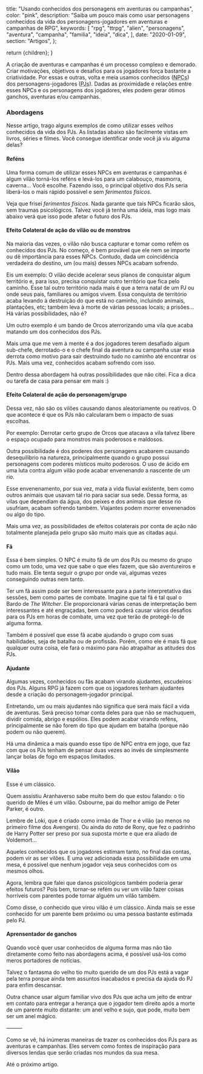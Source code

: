 
  title: "Usando conhecidos dos personagens em aventuras ou campanhas",
  color: "pink",
  description:
    "Saiba um pouco mais como usar personagens conhecidos da vida dos personagens-jogadores em aventuras e campanhas de RPG",
  keywords: [
    "rpg",
    "ttrpg",
    "alien",
    "personagens",
    "aventura",
    "campanha",
    "familia",
    "ideia",
    "dica",
  ],
  date: "2020-01-09",
  section: "Artigos",
};

  return <InternalLayout meta={meta}>{children}</InternalLayout>;
}

A criação de aventuras e campanhas é um processo complexo e demorado. Criar motivações, objetivos e desafios para os jogadores força bastante a criatividade. Por essas e outras, volta e meia usamos conhecidos (<abbr title="Non-Playable Characters ou Personagens Não-Jogáveis">NPCs</abbr>) dos personagens-jogadores (<abbr title="Personagens-Jogadores">PJs</abbr>). Dadas as proximidade e relações entre esses NPCs e os personagens dos jogadores, eles podem gerar ótimos ganchos, aventuras e/ou campanhas.

### Abordagens

Nesse artigo, trago alguns exemplos de como utilizar esses _velhos_ conhecidos da vida dos PJs. As listadas abaixo são facilmente vistas em livros, séries e filmes. Você consegue identificar onde você já viu alguma delas?

#### Reféns

Uma forma comum de utilizar esses NPCs em aventuras e campanhas é algum vilão torná-los reféns e levá-los para um calabouço, masmorra, caverna... Você escolhe. Fazendo isso, o principal objetivo dos PJs seria liberá-los o mais rápido possível e sem _ferimentos físicos_.

Veja que frisei _ferimentos físicos_. Nada garante que tais NPCs ficarão sãos, sem traumas psicológicos. Talvez você já tenha uma ideia, mas logo mais abaixo verá que isso pode afetar o futuro dos PJs.

#### Efeito Colateral de ação do vilão ou de monstros

Na maioria das vezes, o vilão não busca capturar e tomar como refém os conhecidos dos PJs. No começo, é bem provável que ele nem se importe ou dê importância para esses NPCs. Contudo, dada um coincidência verdadeira do destino, um (ou mais) desses NPCs acabam sofrendo.

Eis um exemplo: O vilão decide acelerar seus planos de conquistar algum território e, para isso, precisa conquistar outro território que fica pelo caminho. Esse tal outro território nada mais é que a terra natal de um PJ ou onde seus pais, familiares ou amigos vivem. Essa conquista de território acaba levando à destruição do que está no caminho, incluindo animais, plantações, etc; também leva à morte de várias pessoas locais; a prisões... Há várias possibilidades, não é?

Um outro exemplo é um bando de Orcos aterrorizando uma vila que acaba matando um dos conhecidos dos PJs.

Mais uma que me vem à mente é a dos jogadores terem desafiado algum sub-chefe, derrotado-o e o chefe final da aventura ou campanha usar essa derrota como motivo para sair destruindo tudo no caminho até encontrar os PJs. Mais uma vez, conhecidos acabam sofrendo com isso.

Dentro dessa abordagem há outras possibilidades que não citei. Fica a dica ou tarefa de casa para pensar em mais :)

#### Efeito Colateral de ação do personagem/grupo

Dessa vez, não são os vilões causando danos aleatoriamente ou reativos. O que acontece é que os PJs não calcularam bem o impacto de suas escolhas.

Por exemplo: Derrotar certo grupo de Orcos que atacava a vila talvez libere o espaço ocupado para monstros mais poderosos e maldosos.

Outra possibilidade é dos poderes dos personagens acabarem causando desequilibrio na natureza, principalmente quando o grupo possui personagens com poderes místicos muito poderosos. O uso de ácido em uma luta contra algum vilão pode acabar envenenando a nascente de um rio.

Esse envenenamento, por sua vez, mata a vida fluvial existente, bem como outros animais que usavam tal rio para saciar sua sede. Dessa forma, as vilas que dependiam da água, dos peixes e dos animais que desse rio usufriam, acabam sofrendo também. Viajantes podem morrer envenenados ou algo do tipo.

Mais uma vez, as possibilidades de efeitos colaterais por conta de ação não totalmente planejada pelo grupo são muito mais que as citadas aqui.

#### Fã

Essa é bem simples. O NPC é muito fã de um dos PJs ou mesmo do grupo como um todo, uma vez que sabe o que eles fazem, que são aventureiros e tudo mais. Ele tenta seguir o grupo por onde vai, algumas vezes conseguindo outras nem tanto.

Ter um fã assim pode ser bem interessante para a parte interpretativa das sessões, bem como partes de combate. Imagine que tal fã é tal qual o Bardo de _The Witcher_. Ele proporcionará várias cenas de interpretação bem interessantes e até engraçadas, bem como poderá causar vários desafios para os PJs em horas de combate, uma vez que terão de protegê-lo de alguma forma.

Também é possível que esse fã acabe ajudando o grupo com suas habilidades, seja de batalha ou de profissão. Porém, como ele é mais fã que qualquer outra coisa, ele fará o máximo para não atrapalhar as atitudes dos PJs.

#### Ajudante

Algumas vezes, conhecidos ou fãs acabam virando ajudantes, escudeiros dos PJs. Alguns RPG já fazem com que os jogadores tenham ajudantes desde a criação do personagem-jogador principal.

Entretando, um ou mais ajudantes não significa que será mais fácil a vida de aventuras. Será preciso tomar conta deles para que não se machuquem, dividir comida, abrigo e espólios. Eles podem acabar virando reféns, principalmente se não forem do tipo que ajudam em batalha (porque não podem ou não querem).

Há uma dinâmica a mais quando esse tipo de NPC entra em jogo, que faz com que os PJs tenham de pensar duas vezes ao invés de simplesmente lançar bolas de fogo em espaços limitados.

#### Vilão

Esse é um clássico.

Quem assistiu Aranhaverso sabe muito bem do que estou falando: o tio querido de Miles é um vilão. Osbourne, pai do melhor amigo de Peter Parker, é outro.

Lembre de Loki, que é criado como irmão de Thor e é vilão (ao menos no primeiro filme dos Avengers). Ou ainda do _rato_ de Rony, que fez o padrinho de Harry Potter ser preso por sua suposta morte e que era aliado de Voldemort...

Aqueles conhecidos que os jogadores estimam tanto, no final das contas, podem vir as ser vilões. E uma vez adicionada essa possibilidade em uma mesa, é possível que nenhum jogador veja seus conhecidos com os mesmos olhos.

Agora, lembra que falei que danos psicológicos também poderia gerar efeitos futuros? Pois bem, tornar-se refém ou ver um vilão fazer coisas horríveis com parentes pode tornar alguém um vilão também.

Como disse, o conhecido que virou vilão é um clássico. Ainda mais se esse conhecido for um parente bem próximo ou uma pessoa bastante estimada pelo PJ.

#### Aprensentador de ganchos

Quando você quer usar conhecidos de alguma forma mas não tão diretamente como feito nas abordagens acima, é possível usá-los como meros portadores de notícias.

Talvez o fantasma do velho tio muito querido de um dos PJs está a vagar pela terra porque ainda tem assuntos inacabados e precisa da ajuda do PJ para enfim descansar.

Outra chance usar algum familiar vivo dos PJs que acha um jeito de entrar em contato para entregar a herança que o jogador tem direito após a morte de um parente muito distante: um anel velho e sujo, que pode, muito bem ser um anel mágico.

&mdash;&mdash;&mdash;

Como se vê, há inúmeras maneiras de trazer os conhecidos dos PJs para as aventuras e campanhas. Eles servem como fontes de inspiração para diversos lendas que serão criadas nos mundos da sua mesa.

Até o próximo artigo.
